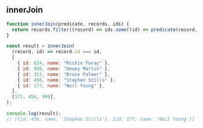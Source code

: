 
## innerJoin

```js
function innerJoin(predicate, records, ids) {
  return records.filter((record) => ids.some((id) => predicate(record, id)));
}

const result = innerJoin(
  (record, id) => record.id === id,
  [
    { id: 824, name: "Richie Furay" },
    { id: 956, name: "Dewey Martin" },
    { id: 313, name: "Bruce Palmer" },
    { id: 456, name: "Stephen Stills" },
    { id: 177, name: "Neil Young" },
  ],
  [177, 456, 999],
);

console.log(result);
// [{id: 456, name: 'Stephen Stills'}, {id: 177, name: 'Neil Young'}]
```
